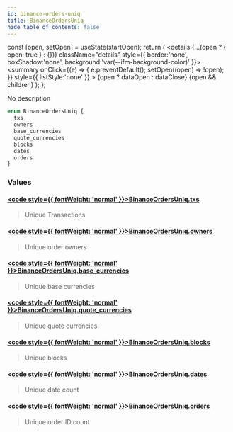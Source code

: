 ```yaml
---
id: binance-orders-uniq
title: BinanceOrdersUniq
hide_table_of_contents: false
---
```







  const [open, setOpen] = useState(startOpen);
  return (
    <details {...(open ? { open: true } : {})} className="details" style={{ border:'none', boxShadow:'none', background:'var(--ifm-background-color)' }}>
      <summary
        onClick={(e) => {
          e.preventDefault();
          setOpen((open) => !open);
        }}
        style={{ listStyle:'none' }}
      >
      {open ? dataOpen : dataClose}
      </summary>
      {open && children}
    </details>
  );
};








No description


```graphql
enum BinanceOrdersUniq {
  txs
  owners
  base_currencies
  quote_currencies
  blocks
  dates
  orders
}
```




### Values

#### [<code style={{ fontWeight: 'normal' }}>BinanceOrdersUniq.<b>txs</b></code>](#)  
> 
> 
> Unique Transactions
> 

#### [<code style={{ fontWeight: 'normal' }}>BinanceOrdersUniq.<b>owners</b></code>](#)  
> 
> 
> Unique order owners
> 

#### [<code style={{ fontWeight: 'normal' }}>BinanceOrdersUniq.<b>base_currencies</b></code>](#)  
> 
> 
> Unique base currencies
> 

#### [<code style={{ fontWeight: 'normal' }}>BinanceOrdersUniq.<b>quote_currencies</b></code>](#)  
> 
> 
> Unique quote currencies
> 

#### [<code style={{ fontWeight: 'normal' }}>BinanceOrdersUniq.<b>blocks</b></code>](#)  
> 
> 
> Unique blocks
> 

#### [<code style={{ fontWeight: 'normal' }}>BinanceOrdersUniq.<b>dates</b></code>](#)  
> 
> 
> Unique date count
> 

#### [<code style={{ fontWeight: 'normal' }}>BinanceOrdersUniq.<b>orders</b></code>](#)  
> 
> 
> Unique order ID count
> 



